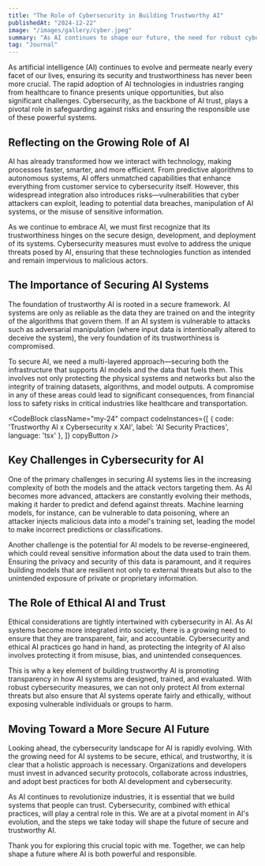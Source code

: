 ```yaml
---
title: "The Role of Cybersecurity in Building Trustworthy AI"
publishedAt: "2024-12-22"
image: "/images/gallery/cyber.jpeg"
summary: "As AI continues to shape our future, the need for robust cybersecurity becomes paramount in ensuring trust and reliability."
tag: "Journal"
---
```


As artificial intelligence (AI) continues to evolve and permeate nearly every facet of our lives, ensuring its security and trustworthiness has never been more crucial. The rapid adoption of AI technologies in industries ranging from healthcare to finance presents unique opportunities, but also significant challenges. Cybersecurity, as the backbone of AI trust, plays a pivotal role in safeguarding against risks and ensuring the responsible use of these powerful systems.

## Reflecting on the Growing Role of AI

AI has already transformed how we interact with technology, making processes faster, smarter, and more efficient. From predictive algorithms to autonomous systems, AI offers unmatched capabilities that enhance everything from customer service to cybersecurity itself. However, this widespread integration also introduces risks—vulnerabilities that cyber attackers can exploit, leading to potential data breaches, manipulation of AI systems, or the misuse of sensitive information.

As we continue to embrace AI, we must first recognize that its trustworthiness hinges on the secure design, development, and deployment of its systems. Cybersecurity measures must evolve to address the unique threats posed by AI, ensuring that these technologies function as intended and remain impervious to malicious actors.

## The Importance of Securing AI Systems

The foundation of trustworthy AI is rooted in a secure framework. AI systems are only as reliable as the data they are trained on and the integrity of the algorithms that govern them. If an AI system is vulnerable to attacks such as adversarial manipulation (where input data is intentionally altered to deceive the system), the very foundation of its trustworthiness is compromised.

To secure AI, we need a multi-layered approach—securing both the infrastructure that supports AI models and the data that fuels them. This involves not only protecting the physical systems and networks but also the integrity of training datasets, algorithms, and model outputs. A compromise in any of these areas could lead to significant consequences, from financial loss to safety risks in critical industries like healthcare and transportation.

<CodeBlock className="my-24"
    compact
    codeInstances={[
        {
            code: 'Trustworthy AI x Cybersecurity x XAI',
            label: 'AI Security Practices',
            language: 'tsx'
        },
    ]}
    copyButton
/>

## Key Challenges in Cybersecurity for AI

One of the primary challenges in securing AI systems lies in the increasing complexity of both the models and the attack vectors targeting them. As AI becomes more advanced, attackers are constantly evolving their methods, making it harder to predict and defend against threats. Machine learning models, for instance, can be vulnerable to data poisoning, where an attacker injects malicious data into a model's training set, leading the model to make incorrect predictions or classifications.

Another challenge is the potential for AI models to be reverse-engineered, which could reveal sensitive information about the data used to train them. Ensuring the privacy and security of this data is paramount, and it requires building models that are resilient not only to external threats but also to the unintended exposure of private or proprietary information.

## The Role of Ethical AI and Trust

Ethical considerations are tightly intertwined with cybersecurity in AI. As AI systems become more integrated into society, there is a growing need to ensure that they are transparent, fair, and accountable. Cybersecurity and ethical AI practices go hand in hand, as protecting the integrity of AI also involves protecting it from misuse, bias, and unintended consequences.

This is why a key element of building trustworthy AI is promoting transparency in how AI systems are designed, trained, and evaluated. With robust cybersecurity measures, we can not only protect AI from external threats but also ensure that AI systems operate fairly and ethically, without exposing vulnerable individuals or groups to harm.

## Moving Toward a More Secure AI Future

Looking ahead, the cybersecurity landscape for AI is rapidly evolving. With the growing need for AI systems to be secure, ethical, and trustworthy, it is clear that a holistic approach is necessary. Organizations and developers must invest in advanced security protocols, collaborate across industries, and adopt best practices for both AI development and cybersecurity.

As AI continues to revolutionize industries, it is essential that we build systems that people can trust. Cybersecurity, combined with ethical practices, will play a central role in this. We are at a pivotal moment in AI's evolution, and the steps we take today will shape the future of secure and trustworthy AI.

Thank you for exploring this crucial topic with me. Together, we can help shape a future where AI is both powerful and responsible.

